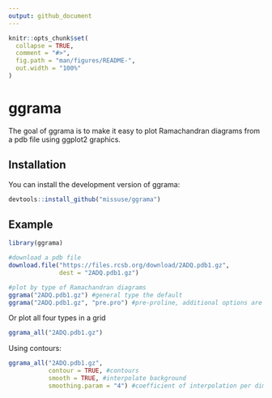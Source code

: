 ```yaml
---
output: github_document
---
```


<!-- README.md is generated from README.Rmd. Please edit that file -->

```r
knitr::opts_chunk$set(
  collapse = TRUE,
  comment = "#>",
  fig.path = "man/figures/README-",
  out.width = "100%"
)
```

# ggrama

<!-- badges: start -->
<!-- badges: end -->

The goal of ggrama is to make it easy to plot Ramachandran diagrams from a pdb file using ggplot2 graphics.

## Installation

You can install the development version of ggrama:

``` r
devtools::install_github("missuse/ggrama")
```

## Example  

```r
library(ggrama)

#download a pdb file
download.file("https://files.rcsb.org/download/2ADQ.pdb1.gz",
              dest = "2ADQ.pdb1.gz")

#plot by type of Ramachandran diagrams
ggrama("2ADQ.pdb1.gz") #general type the default
ggrama("2ADQ.pdb1.gz", "pre.pro") #pre-proline, additional options are glycine and proline
```

Or plot all four types in a grid

```r
ggrama_all("2ADQ.pdb1.gz")

```

Using contours:

```r
ggrama_all("2ADQ.pdb1.gz",
           contour = TRUE, #contours
           smooth = TRUE, #interpolate background
           smoothing.param = "4") #coefficient of interpolation per dimension
```
